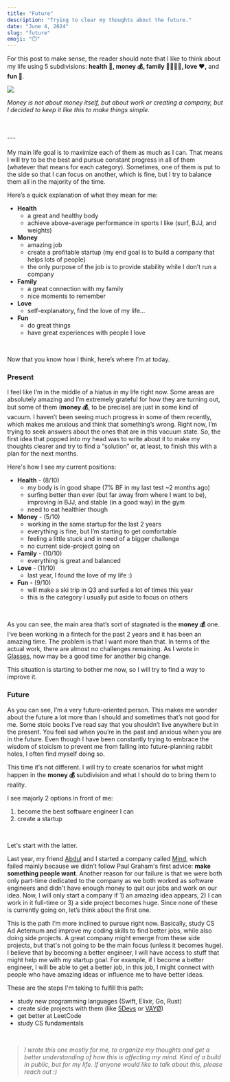 ```yaml
---
title: "Future"
description: "Trying to clear my thoughts about the future."
date: "June 4, 2024"
slug: "future"
emoji: "⏱️"
---
```


For this post to make sense, the reader should note that I like to think about my life using 5 subdivisions: **health 🍎, money 💰, family 🧑‍🧑‍🧒‍🧒, love ❤️,** and **fun 🥳**.
<br/>

![](/images/emojis.png)
<br/>

*Money is not about money itself, but about work or creating a company, but I decided to keep it like this to make things simple.*

<br/>
<br/>
---
<br/>
<br/>
My main life goal is to maximize each of them as much as I can. That means I will try to be the best and pursue constant progress in all of them (whatever that means for each category). Sometimes, one of them is put to the side so that I can focus on another, which is fine, but I try to balance them all in the majority of the time.
<br/>

Here’s a quick explanation of what they mean for me:

- **Health**
    - a great and healthy body
    - achieve above-average performance in sports I like (surf, BJJ, and weights)
- **Money**
    - amazing job
    - create a profitable startup (my end goal is to build a company that helps lots of people)
    - the only purpose of the job is to provide stability while I don’t run a company
- **Family**
    - a great connection with my family
    - nice moments to remember
- **Love**
    - self-explanatory, find the love of my life…
- **Fun**
    - do great things
    - have great experiences with people I love
<br/>

Now that you know how I think, here’s where I’m at today.

### Present

I feel like I’m in the middle of a hiatus in my life right now. Some areas are absolutely amazing and I’m extremely grateful for how they are turning out, but some of them (**money 💰**, to be precise) are just in some kind of vacuum. I haven’t been seeing much progress in some of them recently, which makes me anxious and think that something’s wrong. Right now, I’m trying to seek answers about the ones that are in this vacuum state. So, the first idea that popped into my head was to write about it to make my thoughts clearer and try to find a “solution” or, at least, to finish this with a plan for the next months.
<br/>

Here's how I see my current positions:

- **Health** - (8/10)
    - my body is in good shape (7% BF in my last test ~2 months ago)
    - surfing better than ever (but far away from where I want to be), improving in BJJ, and stable (in a good way) in the gym
    - need to eat healthier though
- **Money** - (5/10)
    - working in the same startup for the last 2 years
    - everything is fine, but I’m starting to get comfortable
    - feeling a little stuck and in need of a bigger challenge
    - no current side-project going on
- **Family** - (10/10)
    - everything is great and balanced
- **Love** - (11/10)
    - last year, I found the love of my life :)
- **Fun** - (9/10)
    - will make a ski trip in Q3 and surfed a lot of times this year
    - this is the category I usually put aside to focus on others
<br/>

As you can see, the main area that’s sort of stagnated is the **money 💰** one. I’ve been working in a fintech for the past 2 years and it has been an amazing time. The problem is that I want more than that. In terms of the actual work, there are almost no challenges remaining. As I wrote in [Glasses](https://www.gustavofior.com/blog/post/glasses), now may be a good time for another big change.
<br/>

This situation is starting to bother me now, so I will try to find a way to improve it.

### Future

As you can see, I’m a very future-oriented person. This makes me wonder about the future a lot more than I should and sometimes that’s not good for me. Some stoic books I’ve read say that you shouldn’t live anywhere but in the present. You feel sad when you’re in the past and anxious when you are in the future. Even though I have been constantly trying to embrace the wisdom of stoicism to prevent me from falling into future-planning rabbit holes, I often find myself doing so. 
<br/>

This time it’s not different. I will try to create scenarios for what might happen in the **money 💰** subdivision and what I should do to bring them to reality. 
<br/>

I see majorly 2 options in front of me: 

1. become the best software engineer I can
2. create a startup 
<br/>

Let's start with the latter. 
<br/>

Last year, my friend [Abdul](https://abdulhdr.com) and I started a company called [Mind](https://apps.apple.com/us/app/mind/id6467673373), which failed mainly because we didn’t follow Paul Graham's first advice: **make something people want**. Another reason for our failure is that we were both only part-time dedicated to the company as we both worked as software engineers and didn't have enough money to quit our jobs and work on our idea. Now, I will only start a company if 1) an amazing idea appears, 2) I can work in it full-time or 3) a side project becomes huge. Since none of these is currently going on, let’s think about the first one.
<br/>

This is the path I’m more inclined to pursue right now. Basically, study CS Ad Aeternum and improve my coding skills to find better jobs, while also doing side projects. A great company might emerge from these side projects, but that's not going to be the main focus (unless it becomes huge). I believe that by becoming a better engineer, I will have access to stuff that might help me with my startup goal. For example, if I become a better engineer, I will be able to get a better job, in this job, I might connect with people who have amazing ideas or influence me to have better ideas. 
<br/>

These are the steps I'm taking to fulfill this path:

- study new programming languages (Swift, Elixir, Go, Rust)
- create side projects with them (like [5Devs](https://5devs.com.br) or [VAYØ](https://vayo.cc))
- get better at LeetCode
- study CS fundamentals
<br/>

>*I wrote this one mostly for me, to organize my thoughts and get a better understanding of how this is affecting my mind. Kind of a build in public, but for my life. If anyone would like to talk about this, please reach out :)*

